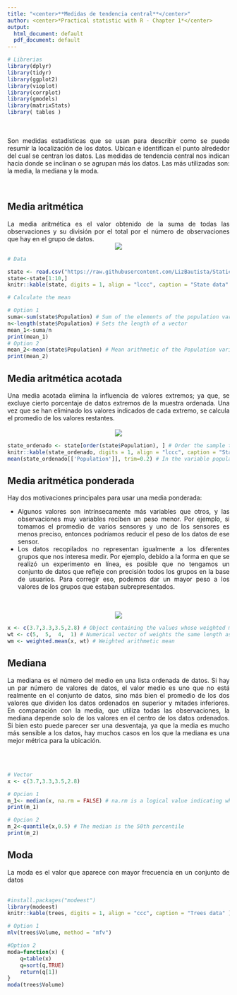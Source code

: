 ```yaml
---
title: "<center>**Medidas de tendencia central**</center>"
author: <center>*Practical statistic with R - Chapter 1*</center>
output:
  html_document: default
  pdf_document: default
---
```


```r
# Librerias
library(dplyr)
library(tidyr)
library(ggplot2)
library(vioplot)
library(corrplot)
library(gmodels)
library(matrixStats)
library( tables )

```
<br>
<br>
<div style="text-align: justify">Son medidas estadísticas que se usan para describir como se puede resumir la localización de los datos. Ubican e identifican el punto alrededor del cual se centran los datos. Las medidas de tendencia central nos indican hacia donde se inclinan o se agrupan más los datos. Las más utilizadas son: la media, la mediana y la moda.<div/>
<br>

## **Media aritmética**

<div style="text-align: justify">La media aritmética es el valor obtenido de la suma de todas las observaciones y su división por
el total por el número de observaciones que hay en el grupo de datos.<div/>
<center>
![](https://raw.githubusercontent.com/LizBautista/Statictics-with-R-/main/Images/mean.PNG)
</center>
```r
# Data

state <- read.csv("https://raw.githubusercontent.com/LizBautista/Statictics-with-R-/main/state.csv")
state<-state[1:10,]
knitr::kable(state, digits = 1, align = "lccc", caption = "State data" )

# Calculate the mean 

# Option 1
suma<-sum(state$Population) # Sum of the elements of the population variable
n<-length(state$Population) # Sets the length of a vector
mean_1<-suma/n 
print(mean_1)
# Option 2
mean_2<-mean(state$Population) # Mean arithmetic of the Population variable.
print(mean_2)

```

## **Media aritmética acotada**

Una media acotada elimina la influencia de valores extremos; ya que, se excluye cierto porcentaje de datos extremos de la muestra ordenada. Una vez que se han
eliminado los valores indicados de cada extremo, se calcula el promedio de los valores
restantes.
<br>
<br>
<center>
![](https://raw.githubusercontent.com/LizBautista/Statictics-with-R-/main/Images/trimmed%20mean.PNG)
</center>
```r
state_ordenado <- state[order(state$Population), ] # Order the sample to obtain the trimmed mean
knitr::kable(state_ordenado, digits = 1, align = "lccc", caption = "State data" )
mean(state_ordenado[['Population']], trim=0.2) # In the variable population, the upper and lower 20% of data from the ordered sample are eliminated.
```
## **Media aritmética ponderada**

Hay dos motivaciones principales para usar una media ponderada:
<ul>
<li>Algunos valores son intrínsecamente más variables que otros, y las observaciones muy variables reciben un peso menor. Por ejemplo, si tomamos el promedio de varios sensores y uno de los sensores es menos preciso, entonces podríamos reducir el peso de los datos de ese sensor. </li>
<li>Los datos recopilados no representan igualmente a los diferentes grupos que nos interesa medir. Por ejemplo, debido a la forma en que se realizó un experimento en línea, es posible que no tengamos un conjunto de datos que refleje con precisión todos los grupos en la base de usuarios. Para corregir eso, podemos dar un mayor peso a los valores de los grupos que estaban subrepresentados. </li>
</ul> 
<br>
<br>
<center>
![](https://raw.githubusercontent.com/LizBautista/Statictics-with-R-/main/Images/weighted%20mean.PNG)
</center>
```r
x <- c(3.7,3.3,3.5,2.8) # Object containing the values whose weighted mean is to be computed.
wt <- c(5,  5,  4,  1) # Numerical vector of weights the same length as x giving the weights to use for elements of x
wm <- weighted.mean(x, wt) # Weighted arithmetic mean
```

## **Mediana**
La mediana es el número del medio en una lista ordenada de datos. Si hay un par número de valores de datos, el valor medio es uno que no está realmente en el conjunto de datos, sino más bien el promedio de los dos valores que dividen los datos ordenados en superior y mitades inferiores. En comparación con la media, que utiliza todas las observaciones, la mediana depende solo de los valores en el centro de los datos ordenados. Si bien esto puede parecer ser una desventaja, ya que la media es mucho más sensible a los datos, hay muchos casos en los que la mediana es una mejor métrica para la ubicación. 

<br>
<br>
<center>
</center>
```r
# Vector
x <- c(3.7,3.3,3.5,2.8) 

# Opcion 1 
m_1<- median(x, na.rm = FALSE) # na.rm is a logical value indicating whether NA values should be stripped before the computation proceeds.
print(m_1)
```
```r
# Opcion 2 
m_2<-quantile(x,0.5) # The median is the 50th percentile
print(m_2)
```
## **Moda**
La moda es el valor que aparece con mayor frecuencia en un conjunto de datos
<br>
<br>
<center>
</center>
```r
#install.packages("modeest") 
library(modeest)
knitr::kable(trees, digits = 1, align = "ccc", caption = "Trees data" )

# Option 1 
mlv(trees$Volume, method = "mfv")
```
```r
#Option 2 
moda=function(x) {
    q=table(x)
    q=sort(q,TRUE)
    return(q[1])
}
moda(trees$Volume)

```